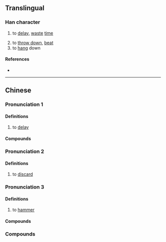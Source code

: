 {{character info/new}}
==Translingual==

===Han character===
{{Han char|rn=64|rad=手|as=09|sn=12|four=|canj=QMRE|ids=⿰扌泵}}

# {{lb|mul|Cantonese}} to [[delay]], [[waste]] [[time]]
# to [[throw down]], [[beat]]
# to [[hang]] down

====References====
* {{Han ref|kx=0445.341|hdz=31913.111|uh=63FC|ud=25596}}

----

==Chinese==
{{zh-forms}}

===Pronunciation 1===
{{zh-pron
|c=dam1
|cat=
}}

====Definitions====
{{zh-hanzi}}

# to [[delay]]

====Compounds====
{{zh-der|揼時間|揼波鐘}}

===Pronunciation 2===
{{zh-pron
|c=dam2
|cat=
}}

====Definitions====
{{zh-hanzi}}

# to [[discard]]

===Pronunciation 3===
{{zh-pron
|c=dap6
|cat=
}}

====Definitions====
{{zh-hanzi}}

# to [[hammer]]

====Compounds====
{{zh-der|包剪揼}}

===Compounds===
{{zh-der|揼波拿|圓揼朵|圓揼揼|當揼}}